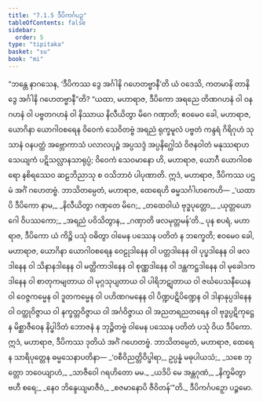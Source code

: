 ```yaml
---
title: "7.1.5 ဒီပိကင်္ဂပဉှ"
tableOfContents: false
sidebar:
  order: 5
type: "tipitaka"
basket: "su"
book: "mi"
---
```



<DynamicBreadcrumb />

<Division number="229" book="mi" e="ch" v="28">

<Paragraph number="1676" book="mi">
“ဘန္တေ နာဂသေန, ‘ဒီပိကဿ ဒွေ အင်္ဂါနိ ဂဟေတဗ္ဗာနီ’တိ ယံ ဝဒေသိ, ကတမာနိ တာနိ ဒွေ အင်္ဂါနိ ဂဟေတဗ္ဗာနီ”တိ? “ယထာ, မဟာရာဇ, ဒီပိကော အရညေ တိဏဂဟနံ ဝါ ဝနဂဟနံ ဝါ ပဗ္ဗတဂဟနံ ဝါ နိဿာယ နိလီယိတွာ မိဂေ ဂဏှာတိ; ဧဝမေဝ ခေါ, မဟာရာဇ, ယောဂိနာ ယောဂါဝစရေန ဝိဝေကံ သေဝိတဗ္ဗံ အရညံ ရုက္ခမူလံ ပဗ္ဗတံ ကန္ဒရံ ဂိရိဂုဟံ သုသာနံ ဝနပတ္ထံ အဗ္ဘောကာသံ ပလာလပုဉ္ဇံ အပ္ပသဒ္ဒံ အပ္ပနိဂ္ဃေါသံ ဝိဇနဝါတံ မနုဿရာဟသေယျကံ ပဋိသလ္လာနသာရုပ္ပံ; ဝိဝေကံ သေဝမာနော ဟိ, မဟာရာဇ, ယောဂီ ယောဂါဝစရော နစိရဿေဝ ဆဠဘိညာသု စ ဝသိဘာဝံ ပါပုဏာတိ. ဣဒံ, မဟာရာဇ, ဒီပိကဿ ပဌမံ အင်္ဂံ ဂဟေတဗ္ဗံ. ဘာသိတမ္ပေတံ, မဟာရာဇ, ထေရေဟိ ဓမ္မသင်္ဂါဟကေဟိ—
</Paragraph>

<Paragraph number="1677" type="verses" book="mi">
_‘ယထာပိ ဒီပိကော နာမ,_  
_နိလီယိတွာ ဂဏှတေ မိဂေ;_  
_တထေဝါယံ ဗုဒ္ဓပုတ္တော,_  
_ယုတ္တယောဂေါ ဝိပဿကော;_  
_အရညံ ပဝိသိတွာန,_  
_ဂဏှာတိ ဖလမုတ္တမန်’တိ._  

</Paragraph>

<Paragraph number="1678" book="mi">
ပုန စပရံ, မဟာရာဇ, ဒီပိကော ယံ ကိဉ္စိ ပသုံ ဝဓိတွာ ဝါမေန ပဿေန ပတိတံ န ဘက္ခေတိ; ဧဝမေဝ ခေါ, မဟာရာဇ, ယောဂိနာ ယောဂါဝစရေန ဝေဠုဒါနေန ဝါ ပတ္တဒါနေန ဝါ ပုပ္ဖဒါနေန ဝါ ဖလဒါနေန ဝါ သိနာနဒါနေန ဝါ မတ္တိကာဒါနေန ဝါ စုဏ္ဏဒါနေန ဝါ ဒန္တကဋ္ဌဒါနေန ဝါ မုခေါဒကဒါနေန ဝါ စာတုကမျတာယ ဝါ မုဂ္ဂသုပျတာယ ဝါ ပါရိဘဋျတာယ ဝါ ဇင်္ဃပေသနီယေန ဝါ ဝေဇ္ဇကမ္မေန ဝါ ဒူတကမ္မေန ဝါ ပဟိဏဂမနေန ဝါ ပိဏ္ဍပဋိပိဏ္ဍေန ဝါ ဒါနာနုပ္ပဒါနေန ဝါ ဝတ္ထုဝိဇ္ဇာယ ဝါ နက္ခတ္တဝိဇ္ဇာယ ဝါ အင်္ဂဝိဇ္ဇာယ ဝါ အညတရညတရေန ဝါ ဗုဒ္ဓပ္ပဋိကုဋ္ဌေန မိစ္ဆာဇီဝေန နိပ္ဖါဒိတံ ဘောဇနံ န ဘုဉ္ဇိတဗ္ဗံ ဝါမေန ပဿေန ပတိတံ ပသုံ ဝိယ ဒီပိကော. ဣဒံ, မဟာရာဇ, ဒီပိကဿ ဒုတိယံ အင်္ဂံ ဂဟေတဗ္ဗံ. ဘာသိတမ္ပေတံ, မဟာရာဇ, ထေရေန သာရိပုတ္တေန ဓမ္မသေနာပတိနာ—
</Paragraph>

<Paragraph number="1679" type="verses" book="mi">
_‘ဝစီဝိညတ္တိဝိပ္ဖါရာ,_  
ဥပ္ပန္နံ မဓုပါယသံ;_  
_သစေ ဘုတ္တော ဘဝေယျာဟံ,_  
_သာဇီဝေါ ဂရဟိတော မမ._  

</Paragraph>

<Paragraph number="1680" type="verses" book="mi">
_ယဒိပိ မေ အန္တဂုဏံ,_  
_နိက္ခမိတွာ ဗဟီ စရေ;_  
_နေဝ ဘိန္ဒေယျမာဇီဝံ,_  
_စဇမာနောပိ ဇီဝိတန်’”တိ._  


</Paragraph>
</Division>

<Paragraph number="1681" type="center" book="mi">
ဒီပိကင်္ဂပဉှော ပဉ္စမော.
</Paragraph>